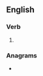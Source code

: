 ==English==

===Verb===
{{head|en|verb form}}

# {{en-third-person singular of|prosecute}}

===Anagrams===
* {{anagrams|en|supercoset}}